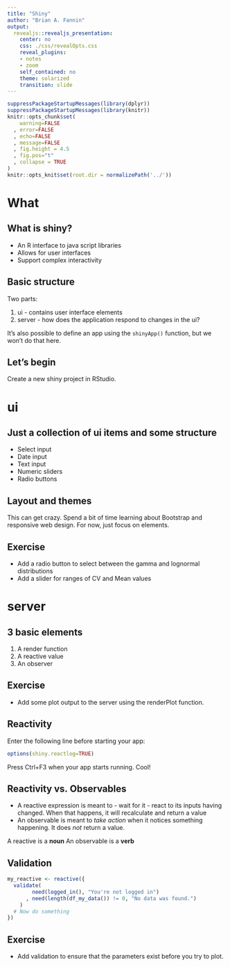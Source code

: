 ```yaml
---
title: "Shiny"
author: "Brian A. Fannin"
output:
  revealjs::revealjs_presentation:
    center: no
    css: ./css/revealOpts.css
    reveal_plugins:
    - notes
    - zoom
    self_contained: no
    theme: solarized
    transition: slide
---
```


```r
suppressPackageStartupMessages(library(dplyr))
suppressPackageStartupMessages(library(knitr))
knitr::opts_chunk$set(
    warning=FALSE
  , error=FALSE
  , echo=FALSE
  , message=FALSE
  , fig.height = 4.5
  , fig.pos="t"
  , collapse = TRUE
)
knitr::opts_knit$set(root.dir = normalizePath('../'))
```

# What

## What is shiny?

* An R interface to java script libraries
* Allows for user interfaces
* Support complex interactivity

## Basic structure

Two parts:

1. ui - contains user interface elements
2. server - how does the application respond to changes in the ui?

It's also possible to define an app using the `shinyApp()` function, but we won't do that here.

## Let's begin

Create a new shiny project in RStudio.

# ui

## Just a collection of ui items and some structure

* Select input
* Date input
* Text input
* Numeric sliders
* Radio buttons

## Layout and themes

This can get crazy. Spend a bit of time learning about Bootstrap and responsive web design. For now, just focus on elements.

## Exercise

* Add a radio button to select between the gamma and lognormal distributions
* Add a slider for ranges of CV and Mean values

# server

## 3 basic elements

1. A render function
2. A reactive value
3. An observer

## Exercise

* Add some plot output to the server using the renderPlot function.

## Reactivity

Enter the following line before starting your app:

```r
options(shiny.reactlog=TRUE) 
```

Press Ctrl+F3 when your app starts running. Cool!

## Reactivity vs. Observables

* A reactive expression is meant to - wait for it - react to its inputs having changed. When that happens, it will recalculate and return a value
* An observable is meant to _take action_ when it notices something happening. It does _not_ return a value.

A reactive is a __noun__
An observable is a __verb__

## Validation

```r
my_reactive <- reactive({
  validate(
        need(logged_in(), "You're not logged in")
      , need(length(df_my_data()) != 0, "No data was found.")
    )
  # Now do something
})
```

## Exercise

* Add validation to ensure that the parameters exist before you try to plot.
